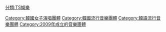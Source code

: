[[分類:TS娛樂|分類:TS娛樂]]
[[Category:韓國女子演唱團體|Category:韓國女子演唱團體]]
[[Category:韓國流行音樂團體|Category:韓國流行音樂團體]]
[[Category:韓語流行音樂團體|Category:韓語流行音樂團體]]
[[Category:2009年成立的音樂團體|Category:2009年成立的音樂團體]]